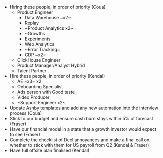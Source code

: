 - Hiring these people, in order of priority (Coua)
  - Product Engineer
    - Data Warehouse ~x2~
    - Replay
    - ~Product Analytics x2~
    - ~Growth~
    - Experiments
    - Web Analytics
    - ~Error Tracking~
    - CDP ~x2~
  - ClickHouse Engineer
  - Product Manager/Analyst Hybrid
  - Talent Partner
- Hire these people, in order of priority (Kendal)
  - AE ~x3~ x2
  - Onboarding Specialist
  - Ads person with Good taste
  - Video Producer
  - ~Support Engineer x2~
- Update Ashby templates and add any new automation into the interview process (Coua) 
- Stick to our budget and ensure cash burn stays within 5% of forecast (Fraser)
- Have our financial model in a state that a growth investor would expect to see (Fraser)
- Complete the checklist of Deel annoyances and make a final call on whether to stick with them for US payroll from Q2 (Kendal & Fraser)
- Have full offsite plan finalised (Kendal)
